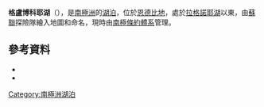 {{coord|67|40|S|45|52|E|type:waterbody_region:AQ_source:GNIS|display=inline,title}}

'''格盧博科耶湖'''（{{lang-en|Lake Glubokoye}}），是[[南極洲|南極洲]]的[[湖泊|湖泊]]，位於[[恩德比地|恩德比地]]，處於[[拉格諾耶湖|拉格諾耶湖]]以東，由[[蘇聯|蘇聯]]探險隊繪入地圖和命名，現時由[[南極條約體系|南極條約體系]]管理。

==參考資料==
*{{cite gnis | type = antarid | id = 5760| name = Glubokoye, Lake | accessdate = 2012-04-26}}
*{{usgs-gazetteer|id=5760|name=Glubokoye, Lake}}

{{Antarctica-geo-stub}}
[[Category:南極洲湖泊|Category:南極洲湖泊]]